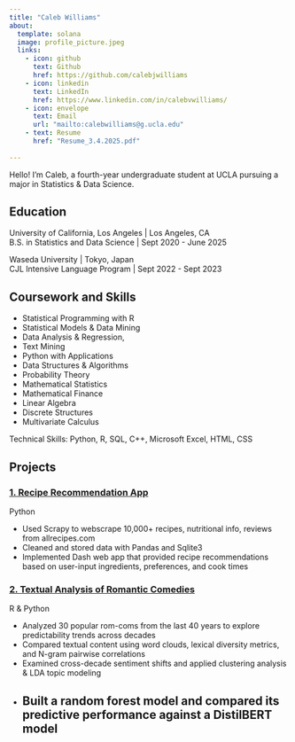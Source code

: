 ```yaml
---
title: "Caleb Williams"
about:
  template: solana
  image: profile_picture.jpeg
  links:
    - icon: github
      text: Github
      href: https://github.com/calebjwilliams
    - icon: linkedin
      text: LinkedIn
      href: https://www.linkedin.com/in/calebvwilliams/
    - icon: envelope
      text: Email
      url: "mailto:calebwilliams@g.ucla.edu"
    - text: Resume
      href: "Resume_3.4.2025.pdf"
      
---
```


Hello! I'm Caleb, a fourth-year undergraduate student at UCLA pursuing a major in Statistics & Data Science.

## Education

University of California, Los Angeles | Los Angeles, CA\
B.S. in Statistics and Data Science | Sept 2020 - June 2025

Waseda University | Tokyo, Japan\
CJL Intensive Language Program | Sept 2022 - Sept 2023

## Coursework and Skills

- Statistical Programming with R
- Statistical Models & Data Mining
- Data Analysis & Regression, 
- Text Mining
- Python with Applications
- Data Structures & Algorithms
- Probability Theory
- Mathematical Statistics 
- Mathematical Finance
- Linear Algebra
- Discrete Structures
- Multivariate Calculus

Technical Skills: Python, R, SQL, C++, Microsoft Excel, HTML, CSS


## Projects 

### [1. Recipe Recommendation App](https://github.com/calebjwilliams/reciperecommendation)
Python\

- Used Scrapy to webscrape 10,000+ recipes, nutritional info, reviews from allrecipes.com\
- Cleaned and stored data with Pandas and Sqlite3\
- Implemented Dash web app that provided recipe recommendations based on user-input ingredients, preferences, and cook times\

### [2. Textual Analysis of Romantic Comedies](https://github.com/narenp12/stats133finalproject)
R & Python\

- Analyzed 30 popular rom-coms from the last 40 years to explore predictability trends across decades\
- Compared textual content using word clouds, lexical diversity metrics, and N-gram pairwise correlations\
- Examined cross-decade sentiment shifts and applied clustering analysis & LDA topic modeling\
- Built a random forest model and compared its predictive performance against a DistilBERT model\
---
